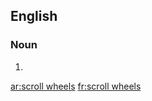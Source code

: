 
==English==

===Noun===
{{head|en|noun plural form}}

# {{plural of|scroll wheel|lang=en}}

[[ar:scroll wheels]]
[[fr:scroll wheels]]
